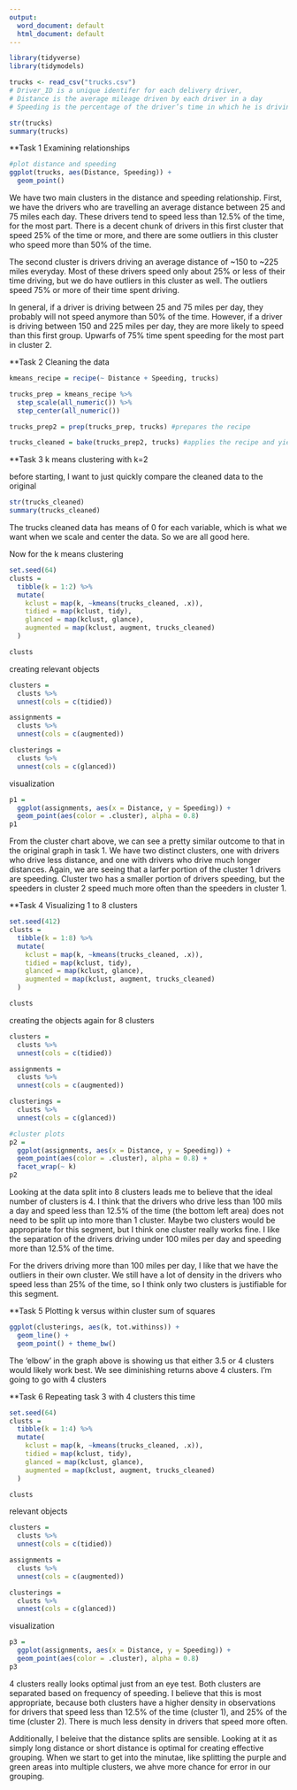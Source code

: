 ---
output:
  word_document: default
  html_document: default
---
```{r}
library(tidyverse)
library(tidymodels)
```

```{r}
trucks <- read_csv("trucks.csv")
# Driver_ID is a unique identifer for each delivery driver, 
# Distance is the average mileage driven by each driver in a day
# Speeding is the percentage of the driver’s time in which he is driving at least 5 miles per hour over the speed limit.

str(trucks)
summary(trucks)

```
**Task 1 Examining relationships

```{r}
#plot distance and speeding
ggplot(trucks, aes(Distance, Speeding)) +
  geom_point()
```

We have two main clusters in the distance and speeding relationship. First, we have the drivers who are travelling an average distance between 25 and 75 miles each day. These drivers tend to speed less than 12.5% of the time, for the most part. There is a decent chunk of drivers in this first cluster that speed 25% of the time or more, and there are some outliers in this cluster who speed more than 50% of the time. 

The second cluster is drivers driving an average distance of ~150 to ~225 miles everyday. Most of these drivers speed only about 25% or less of their time driving, but we do have outliers in this cluster as well. The outliers speed 75% or more of their time spent driving. 

In general, if a driver is driving between 25 and 75 miles per day, they probably will not speed anymore than 50% of the time. However, if a driver is driving between 150 and 225 miles per day, they are more likely to speed than this first group. Upwarfs of 75% time spent speeding for the most part in cluster 2.

**Task 2 Cleaning the data

```{r}
kmeans_recipe = recipe(~ Distance + Speeding, trucks)

trucks_prep = kmeans_recipe %>%
  step_scale(all_numeric()) %>%
  step_center(all_numeric()) 

trucks_prep2 = prep(trucks_prep, trucks) #prepares the recipe

trucks_cleaned = bake(trucks_prep2, trucks) #applies the recipe and yields a data frame
```

**Task 3 k means clustering with k=2

before starting, I want to just quickly compare the cleaned data to the original
```{r}
str(trucks_cleaned)
summary(trucks_cleaned)
```

The trucks cleaned data has means of 0 for each variable, which is what we want when we scale and center the data. So we are all good here. 

Now for the k means clustering
```{r}
set.seed(64)
clusts = 
  tibble(k = 1:2) %>%
  mutate(
    kclust = map(k, ~kmeans(trucks_cleaned, .x)),
    tidied = map(kclust, tidy),
    glanced = map(kclust, glance),
    augmented = map(kclust, augment, trucks_cleaned)
  )

clusts
```

creating relevant objects
```{r}
clusters = 
  clusts %>%
  unnest(cols = c(tidied))

assignments = 
  clusts %>% 
  unnest(cols = c(augmented))

clusterings = 
  clusts %>%
  unnest(cols = c(glanced))
```

visualization
```{r}
p1 = 
  ggplot(assignments, aes(x = Distance, y = Speeding)) +
  geom_point(aes(color = .cluster), alpha = 0.8)
p1
```

From the cluster chart above, we can see a pretty similar outcome to that in the original graph in task 1. We have two distinct clusters, one with drivers who drive less distance, and one with drivers who drive much longer distances. Again, we are seeing that a larfer portion of the cluster 1 drivers are speeding. Cluster two has a smaller portion of drivers speeding, but the speeders in cluster 2 speed much more often than the speeders in cluster 1.

**Task 4 Visualizing 1 to 8 clusters

```{r}

set.seed(412)
clusts = 
  tibble(k = 1:8) %>%
  mutate(
    kclust = map(k, ~kmeans(trucks_cleaned, .x)),
    tidied = map(kclust, tidy),
    glanced = map(kclust, glance),
    augmented = map(kclust, augment, trucks_cleaned)
  )

clusts
```

creating the objects again for 8 clusters
```{r}
clusters = 
  clusts %>%
  unnest(cols = c(tidied))

assignments = 
  clusts %>% 
  unnest(cols = c(augmented))

clusterings = 
  clusts %>%
  unnest(cols = c(glanced))
```

```{r}
#cluster plots
p2 = 
  ggplot(assignments, aes(x = Distance, y = Speeding)) +
  geom_point(aes(color = .cluster), alpha = 0.8) + 
  facet_wrap(~ k)
p2
```

Looking at the data split into 8 clusters leads me to believe that the ideal number of clusters is 4. I think that the drivers who drive less than 100 mils a day and speed less than 12.5% of the time (the bottom left area) does not need to be split up into more than 1 cluster. Maybe two clusters would be appropriate for this segment, but I think one cluster really works fine. I like the separation of the drivers driving under 100 miles per day and speeding more than 12.5% of the time. 

For the drivers driving more than 100 miles per day, I like that we have the outliers in their own cluster. We still have a lot of density in the drivers who speed less than 25% of the time, so I think only two clusters is justifiable for this segment.


**Task 5 Plotting k versus within cluster sum of squares

```{r}
ggplot(clusterings, aes(k, tot.withinss)) +
  geom_line() +
  geom_point() + theme_bw()
```

The 'elbow' in the graph above is showing us that either 3.5 or 4 clusters would likely work best. We see diminishing returns above 4 clusters. I'm going to go with 4 clusters

**Task 6 Repeating task 3 with 4 clusters this time

```{r}
set.seed(64)
clusts = 
  tibble(k = 1:4) %>%
  mutate(
    kclust = map(k, ~kmeans(trucks_cleaned, .x)),
    tidied = map(kclust, tidy),
    glanced = map(kclust, glance),
    augmented = map(kclust, augment, trucks_cleaned)
  )

clusts
```


relevant objects
```{r}
clusters = 
  clusts %>%
  unnest(cols = c(tidied))

assignments = 
  clusts %>% 
  unnest(cols = c(augmented))

clusterings = 
  clusts %>%
  unnest(cols = c(glanced))
```

visualization
```{r}
p3 = 
  ggplot(assignments, aes(x = Distance, y = Speeding)) +
  geom_point(aes(color = .cluster), alpha = 0.8)
p3
```

4 clusters really looks optimal just from an eye test. Both clusters are separated based on frequency of speeding. I believe that this is most appropriate, because both clusters have a higher density in observations for drivers that speed less than 12.5% of the time (cluster 1), and 25% of the time (cluster 2). There is much less density in drivers that speed more often. 

Additionally, I beleive that the distance splits are sensible. Looking at it as simply long distance or short distance is optimal for creating effective grouping. When we start to get into the minutae, like splitting the purple and green areas into multiple clusters, we ahve more chance for error in our grouping.